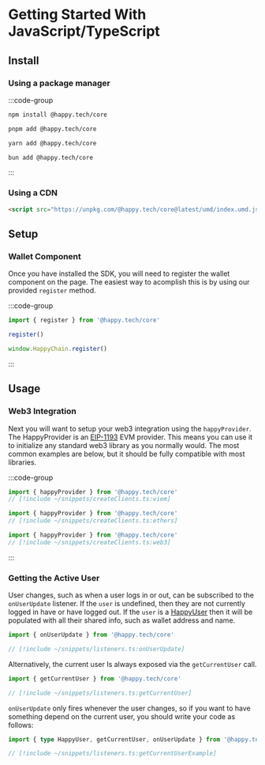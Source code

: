 # Getting Started With JavaScript/TypeScript

## Install

### Using a package manager

:::code-group

```bash [npm]
npm install @happy.tech/core
```

```bash [pnpm]
pnpm add @happy.tech/core
```

```bash [yarn]
yarn add @happy.tech/core
```

```bash [bun]
bun add @happy.tech/core
```

:::

### Using a CDN

```html
<script src="https://unpkg.com/@happy.tech/core@latest/umd/index.umd.js"></script>
```

## Setup 

### Wallet Component

Once you have installed the SDK, you will need to register the wallet component on the page. 
The easiest way to acomplish this is by using our provided `register` method.

:::code-group

```ts [Package Manager] twoslash
import { register } from '@happy.tech/core'

register()
```

```js [CDN]
window.HappyChain.register()
```

:::

## Usage

### Web3 Integration

Next you will want to setup your web3 integration using the `happyProvider`. 
The HappyProvider is an [EIP-1193](https://eips.ethereum.org/EIPS/eip-1193) EVM provider. 
This means you can use it to initialize any standard web3 library as you normally would. 
The most common examples are below, but it should be fully compatible with most libraries.

:::code-group

```ts [Viem] twoslash
import { happyProvider } from '@happy.tech/core' 
// [!include ~/snippets/createClients.ts:viem]
```

```ts [Ethers] twoslash
import { happyProvider } from '@happy.tech/core'
// [!include ~/snippets/createClients.ts:ethers]
```


```ts [Web3.js] twoslash
import { happyProvider } from '@happy.tech/core'
// [!include ~/snippets/createClients.ts:web3]
```

:::

### Getting the Active User

User changes, such as when a user logs in or out, can be subscribed to the `onUserUpdate` listener.
If the `user` is undefined, then they are not currently logged in have or have logged out. 
If the `user` is a [HappyUser](/sdk/js/api/type-aliases/HappyUser) then it will be populated with all their 
shared info, such as wallet address and name.

```ts twoslash
import { onUserUpdate } from '@happy.tech/core'

// [!include ~/snippets/listeners.ts:onUserUpdate]
```

Alternatively, the current user Is always exposed via the `getCurrentUser` call.
```ts twoslash
import { getCurrentUser } from '@happy.tech/core'

// [!include ~/snippets/listeners.ts:getCurrentUser]
```

`onUserUpdate` only fires whenever the user changes, so if you want to have something depend on the current user, you should write your code as follows:

```ts twoslash
import { type HappyUser, getCurrentUser, onUserUpdate } from '@happy.tech/core'

// [!include ~/snippets/listeners.ts:getCurrentUserExample]
```
